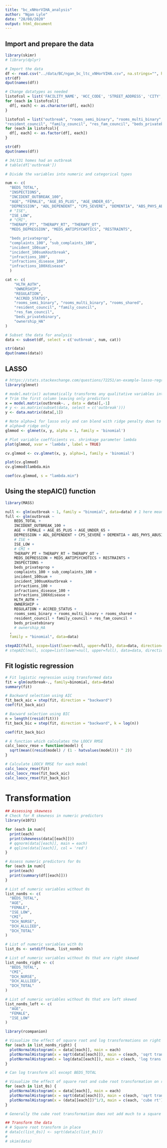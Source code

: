 ```yaml
---
title: "bc_xNHorVIHA_analysis"
author: "Ngan Lyle"
date: "28/08/2020"
output: html_document
---
```

## Import and prepare the data
```r
library(skimr)
# library(dplyr)

# Import the data
df <- read.csv("../data/BC/ngan_bc_ltc_xNHorVIHA.csv", na.strings="", header=TRUE)
str(df)
dput(names(df))
```


```r
# Change datatypes as needed
listofcol = list('FACILITY_NAME', 'HCC_CODE', 'STREET_ADDRESS', 'CITY', 'POSTAL')
for (each in listofcol){
  df[, each] <- as.character(df[, each])
}

listofcol = list("outbreak", "rooms_semi_binary", "rooms_multi_binary", "rooms_shared", 
"resident_council", "family_council", "res_fam_council", "beds_privatebinary", "ownership_HA")
for (each in listofcol){
  df[, each] <- as.factor(df[, each])
}

str(df)
dput(names(df))

# 34/131 homes had an outbreak
# table(df['outbreak'])
```

```r
# Divide the variables into numeric and categorical types

num <- c(
  "BEDS_TOTAL", 
  "INSPECTIONS", 
  "INCIDENT_OUTBREAK_100",
  "AGE", "FEMALE", "AGE_85_PLUS", "AGE_UNDER_65",
  "DEPRESSION", "ADL_DEPENDENT", "CPS_SEVERE", "DEMENTIA", "ABS_PHYS_ABUSIVE",
  # "ISE",
  "ISE_LOW", 
  # "CMI",
  "THERAPY_PT", "THERAPY_RT", "THERAPY_OT",
  "MEDS_DEPRESSION", "MEDS_ANTIPSYCHOTICS", "RESTRAINTS",

  "beds_privateprop",
  "complaints_100", "sub_complaints_100",
  "incident_100sum",
  "incident_100sumXoutbreak",
  "infractions_100",
  "infractions_disease_100", 
  "infractions_100Xdisease"
  )

cat <- c(
    "HLTH_AUTH", 
    "OWNERSHIP", 
    "REGULATION", 
    "ACCRED_STATUS",
    "rooms_semi_binary", "rooms_multi_binary", "rooms_shared",
    "resident_council", "family_council",
    "res_fam_council",
    "beds_privatebinary",
    "ownership_HA"
)

# Subset the data for analysis
data <- subset(df, select = c('outbreak', num, cat))

str(data)
dput(names(data))

```

## LASSO
```r
# https://stats.stackexchange.com/questions/72251/an-example-lasso-regression-using-glmnet-for-binary-outcome
library(glmnet)

# model.matrix() automatically transforms any qualitative variables into dummy variables
# Trim the first column leaving only predictors
x = model.matrix(outbreak~. , data = data)[,-1]
# y <- as.matrix(subset(data, select = c('outbreak')))
y <- data.matrix(data[,1])

# Note alpha=1 for lasso only and can blend with ridge penalty down to
# alpha=0 ridge only
glmmod <- glmnet(x, y, alpha = 1, family = 'binomial')

# Plot variable coefficients vs. shrinkage parameter lambda
plot(glmmod, xvar = 'lambda', label = TRUE)

cv.glmmod <- cv.glmnet(x, y, alpha=1, family = 'binomial')

plot(cv.glmmod)
cv.glmmod$lambda.min

coef(cv.glmmod, s = "lambda.min")

```


## Using the stepAIC() function
```r
library(MASS)

null <- glm(outbreak ~ 1, family = "binomial", data=data) # 1 here means the intercept 
full <- glm(outbreak ~ 
    BEDS_TOTAL + 
    INCIDENT_OUTBREAK_100 +
    AGE + FEMALE + AGE_85_PLUS + AGE_UNDER_65 +
    DEPRESSION + ADL_DEPENDENT + CPS_SEVERE + DEMENTIA + ABS_PHYS_ABUSIVE +
    # ISE + 
    ISE_LOW + 
    # CMI + 
    THERAPY_PT + THERAPY_RT + THERAPY_OT +
    MEDS_DEPRESSION + MEDS_ANTIPSYCHOTICS + RESTRAINTS +
    INSPECTIONS + 
    beds_privateprop +
    complaints_100 + sub_complaints_100 +
    incident_100sum +
    incident_100sumXoutbreak +
    infractions_100 +
    infractions_disease_100 + 
    infractions_100Xdisease +
    HLTH_AUTH + 
    OWNERSHIP +
    REGULATION + ACCRED_STATUS + 
    rooms_semi_binary + rooms_multi_binary + rooms_shared +
    resident_council + family_council + res_fam_council + 
    beds_privatebinary 
    # ownership_HA
  ,
  family = "binomial", data=data)

stepAIC(full, scope=list(lower=null, upper=full), data=data, direction='backward')
# stepAIC(null, scope=list(lower=null, upper=full), data=data, direction='forward')
```

## Fit logistic regression
```r
# Fit logistic regression using transformed data
fit = glm(outbreak~., family=binomial, data=data)
summary(fit)
```

```r
# Backward selection using AIC
fit_back_aic = step(fit, direction = "backward")
coef(fit_back_aic)

# Bacward selection using BIC
n = length((resid(fit)))
fit_back_bic = step(fit, direction = "backward", k = log(n))

coef(fit_back_bic)

# A function which calculates the LOOCV RMSE
calc_loocv_rmse = function(model) {
  sqrt(mean((resid(model) / (1 - hatvalues(model))) ^ 2))
}

# Calculate LOOCV RMSE for each model
calc_loocv_rmse(fit)
calc_loocv_rmse(fit_back_aic)
calc_loocv_rmse(fit_back_bic)
```

# Transformation
```r
## Assessing skewness
# Check for R skewness in numeric predictors
library(e1071)

for (each in num){
  print(each)
  print(skewness(data[[each]]))
  # qqnorm(data[[each]], main = each)
  # qqline(data[[each]], col = 'red')
}

# Assess numeric predictors for 0s
for (each in num){
  print(each)
  print(summary(df[[each]]))
}

# List of numeric variables without 0s
list_non0s <- c(
  "BEDS_TOTAL", 
  "AGE", 
  "FEMALE", 
  "ISE_LOW", 
  "CMI", 
  "DCH_NURSE",
  "DCH_ALLLIED",
  "DCH_TOTAL"
)

# List of numeric variables with 0s
list_0s <- setdiff(num, list_non0s)

# List of numeric variables without 0s that are right skewed
list_non0s_right <- c(
  "BEDS_TOTAL", 
  "CMI", 
  "DCH_NURSE",
  "DCH_ALLLIED",
  "DCH_TOTAL"
)

# List of numeric variables without 0s that are left skewed
list_non0s_left <- c(
  "AGE", 
  "FEMALE", 
  "ISE_LOW"
)

library(rcompanion)

# Visualize the effect of square root and log transformations on right skewed data without 0s
for (each in list_non0s_right) {  
  plotNormalHistogram(x = data[[each]], main = each)
  plotNormalHistogram(x = sqrt(data[[each]]), main = c(each, 'sqrt trans'))
  plotNormalHistogram(x = log(data[[each]]), main = c(each, 'log trans'))
}

# Can log transform all except BEDS_TOTAL

# Visualize the effect of square root and cube root transformation on right skewed data with 0s
for (each in list_0s) {  
  plotNormalHistogram(x = data[[each]], main = each)
  plotNormalHistogram(x = sqrt(data[[each]]), main = c(each, 'sqrt trans'))
  plotNormalHistogram(x = (data[[each]])^1/3, main = c(each, 'cube rt'))
}

# Generally the cube root transformation does not add much to a square root transformation

## Transform the data
# # Square root transform in place
# data[c(list_0s)] <- sqrt(data[c(list_0s)])
# 
# skim(data)


```

```r

```
  
```r

```

```r

```

```r

```

```r

```

```r

```

